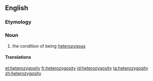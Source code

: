 ==English==

===Etymology===
{{suffix|heterozygous|ity}}

===Noun===
{{en-noun|-}}

# the condition of being [[heterozygous]]

====Translations====
{{trans-top|the condition of being heterozygous}}
{{trans-mid}}
{{trans-bottom}}

[[et:heterozygosity]]
[[fr:heterozygosity]]
[[id:heterozygosity]]
[[ta:heterozygosity]]
[[zh:heterozygosity]]